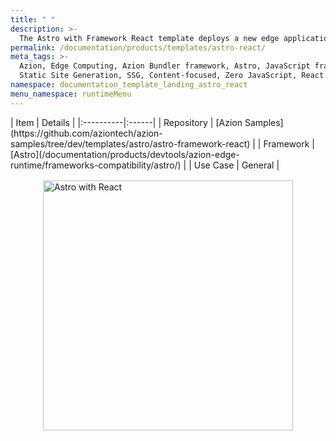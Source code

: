 ```yaml
---
title: " "
description: >-
  The Astro with Framework React template deploys a new edge application based on Astro working with React.
permalink: /documentation/products/templates/astro-react/
meta_tags: >-
  Azion, Edge Computing, Azion Bundler framework, Astro, JavaScript frameworks,
  Static Site Generation, SSG, Content-focused, Zero JavaScript, React
namespace: documentation_template_landing_astro_react
menu_namespace: runtimeMenu
---
```




<div class="[&_.flex.flex-col]:!gap-4 [&_.flex.flex-col]:md:!gap-8 [&_.flex.flex-col]:2xl:!gap-16">
  <HeroHome
    title="Astro with Framework React"
    description="The Astro with Framework React template deploys a new edge application based on Astro working with React. Using this template, you can write your React components as .jsx or .tsx files in your project. "
    logos={[]}
    buttons={[
      { label: "Deploy template", link: "https://console.azion.com/create/astro/astro-with-framework-react", outlined: false },
      { label: "View demo", link: "https://flrfded7id.map.azionedge.net/", severity: "secondary" }
    ]}
  />
</div>

<div style="display: flex; gap: 1rem; align-items: center; flex-direction: row; flex-wrap: wrap;">
  <div style="flex: 1; min-width: 300px;">
    | Item | Details |
    |:----------|:------|
    | Repository | [Azion Samples](https://github.com/aziontech/azion-samples/tree/dev/templates/astro/astro-framework-react) |
    | Framework | [Astro](/documentation/products/devtools/azion-edge-runtime/frameworks-compatibility/astro/) |
    | Use Case | General |
  </div>
  <div style="display: flex; justify-content: center; align-items: center; flex: 1; min-width: 300px;">
    <img src="/assets/docs/images/uploads/template-showcase/astro/astro-react.png" width="400" alt="Astro with React" style="max-width: 100%; height: auto;" />
  </div>
</div>
